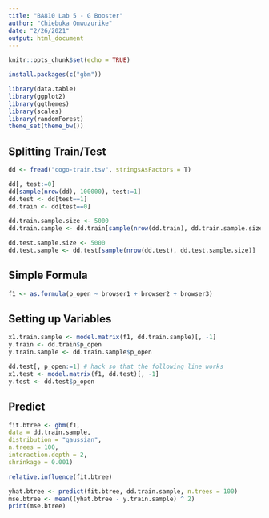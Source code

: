 ---
title: "BA810 Lab 5 - G Booster"
author: "Chiebuka Onwuzurike"
date: "2/26/2021"
output: html_document
---

```{r setup, include=FALSE}
knitr::opts_chunk$set(echo = TRUE)
```


```{r}
install.packages(c("gbm"))
```

```{r}
library(data.table)
library(ggplot2)
library(ggthemes)
library(scales)
library(randomForest)
theme_set(theme_bw())
```

## Splitting Train/Test
```{r}
dd <- fread("cogo-train.tsv", stringsAsFactors = T)
```

```{r}
dd[, test:=0]
dd[sample(nrow(dd), 100000), test:=1] 
dd.test <- dd[test==1]
dd.train <- dd[test==0]

dd.train.sample.size <- 5000
dd.train.sample <- dd.train[sample(nrow(dd.train), dd.train.sample.size)]

dd.test.sample.size <- 5000
dd.test.sample <- dd.test[sample(nrow(dd.test), dd.test.sample.size)]
```

## Simple Formula
```{r}
f1 <- as.formula(p_open ~ browser1 + browser2 + browser3)
```

## Setting up Variables
```{r}
x1.train.sample <- model.matrix(f1, dd.train.sample)[, -1]
y.train <- dd.train$p_open
y.train.sample <- dd.train.sample$p_open
```

```{r}
dd.test[, p_open:=1] # hack so that the following line works
x1.test <- model.matrix(f1, dd.test)[, -1]
y.test <- dd.test$p_open
```
## Predict
```{r}
fit.btree <- gbm(f1,
data = dd.train.sample,
distribution = "gaussian",
n.trees = 100,
interaction.depth = 2,
shrinkage = 0.001)

```

```{r}
relative.influence(fit.btree)
```

```{r}
yhat.btree <- predict(fit.btree, dd.train.sample, n.trees = 100)
mse.btree <- mean((yhat.btree - y.train.sample) ^ 2)
print(mse.btree)
```
